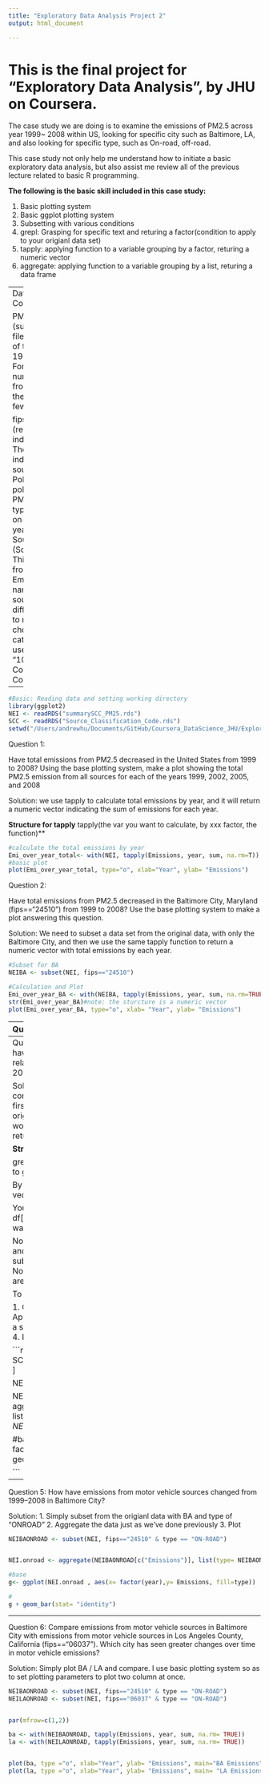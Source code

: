 ```yaml
---
title: "Exploratory Data Analysis Project 2"
output: html_document

---
```

# This is the final project for "Exploratory Data Analysis", by JHU on Coursera.

The case study we are doing is to examine the emissions of PM2.5 across year 1999~ 2008 within US, looking for specific city such as Baltimore, LA, and also looking for specific type, such as On-road, off-road. 

This case study not only help me understand how to initiate a basic exploratory data analysis, but also assist me review all of the previous lecture related to basic R programming.

**The following is the basic skill included in this case study:**

1. Basic plotting system
2. Basic ggplot plotting system
3. Subsetting with various conditions
4. grepl: Grasping for specific text and returing a factor(condition to apply to your origianl data set)
5. tapply: applying function to a variable grouping by a factor, returing a numeric vector
6. aggregate: applying function to a variable grouping by a list, returing a data frame

---
Data Insturctions (copy from Coursera):

PM2.5 Emissions Data (\color{red}{\verb|summarySCC_PM25.rds|}summarySCC_PM25.rds): This file contains a data frame with all of the PM2.5 emissions data for 1999, 2002, 2005, and 2008. For each year, the table contains number of tons of PM2.5 emitted from a specific type of source for the entire year. Here are the first few rows.

\color{red}{\verb|fips|}fips: A five-digit number (represented as a string) indicating the U.S. county
\color{red}{\verb|SCC|}SCC: The name of the source as indicated by a digit string (see source code classification table)
\color{red}{\verb|Pollutant|}Pollutant: A string indicating the pollutant
\color{red}{\verb|Emissions|}Emissions: Amount of PM2.5 emitted, in tons
\color{red}{\verb|type|}type: The type of source (point, non-point, on-road, or non-road)
\color{red}{\verb|year|}year: The year of emissions recorded
Source Classification Code Table (\color{red}{\verb|Source_Classification_Code.rds|}Source_Classification_Code.rds): This table provides a mapping from the SCC digit strings in the Emissions table to the actual name of the PM2.5 source. The sources are categorized in a few different ways from more general to more specific and you may choose to explore whatever categories you think are most useful. For example, source “10100101” is known as “Ext Comb /Electric Gen /Anthracite Coal /Pulverized Coal”.

---

```r
#Basic: Reading data and setting working directory
library(ggplot2)
NEI <- readRDS("summarySCC_PM25.rds")
SCC <- readRDS("Source_Classification_Code.rds")
setwd("/Users/andrewhu/Documents/GitHub/Coursera_DataScience_JHU/Exploratory Data Analysis")
```

Question 1: 

Have total emissions from PM2.5 decreased in the United States from 1999 to 2008? Using the base plotting system, make a plot showing the total PM2.5 emission from all sources for each of the years 1999, 2002, 2005, and 2008

Solution: we use tapply to calculate total emissions by year, and it will return a numeric vector indicating the sum of emissions for each year.

**Structure for tapply**
tapply(the var you want to calculate, by xxx factor, the function)**

```r
#calculate the total emissions by year
Emi_over_year_total<- with(NEI, tapply(Emissions, year, sum, na.rm=T))
#basic plot
plot(Emi_over_year_total, type="o", xlab="Year", ylab= "Emissions")
```
Question 2: 

Have total emissions from PM2.5 decreased in the Baltimore City, Maryland (\color{red}{\verb|fips == "24510"|}fips=="24510") from 1999 to 2008? Use the base plotting system to make a plot answering this question.

Solution: We need to subset a data set from the original data, with only the Baltimore City, and then we use the same tapply function to return a numeric vector with total emissions by each year.

```r
#Subset for BA
NEIBA <- subset(NEI, fips=="24510")

#Calculation and Plot
Emi_over_year_BA <- with(NEIBA, tapply(Emissions, year, sum, na.rm=TRUE))
str(Emi_over_year_BA)#note: the sturcture is a numeric vector
plot(Emi_over_year_BA, type="o", xlab= "Year", ylab= "Emissions")
```
---
Question 3: 

Of the four types of sources indicated by the \color{red}{\verb|type|}type (point, nonpoint, onroad, nonroad) variable, which of these four sources have seen decreases in emissions from 1999–2008 for Baltimore City? Which have seen increases in emissions from 1999–2008? Use the ggplot2 plotting system to make a plot answer this question.

Solution: Now we want to examine four types of sources within Baltimore city. First, we need to use the aggregate function, to return a data frame that has three variables we are interested: Type, year and Emissions.

**Structure for aggregate function:**
aggregate(df with a specific var you want to calculate, list of factor variables, function)

**Structure for ggplot:**
Basic: ggplot(df, aes(x,y))
Addings: geom_point(), geom_bar(stat= "identity")..
Categorize: facet_grid(.~ the factor)

```r
#Subset a df: sum for Emissions, by type and by year
Emi_over_year_BA_df <- aggregate(NEIBA[c("Emissions")], list(type= NEIBA$type, year= NEIBA$year), sum )

##ggplot

#base
g<- ggplot(Emi_over_year_BA_df, aes(factor(year),Emissions) )

#
g + geom_point()+ facet_grid(. ~type)
```
---
Question 4: 
Across the United States, how have emissions from coal combustion-related sources changed from 1999–2008?

Solution: We need to "grasp" the text that contains "coal" at the source data "SCC" first, and then apply that condition to our original NEI data set. The hardest part would be how to search for the text and return the subsetted data frame.


**Structure for grepl:**

grepl("the patent", df$var where you want to grab)

By doing above, it will return a logical vector, indicating TRUE or FALSE.

You can apply the logical vector:
factor <- df[grepl("the patent", df$var where you want to grab), df's column]

Now, using the factor above as condition, and subset from the origina data set.
subset<- origianl df [df$ var  %in% factor, ]
Now the subset contains all the rows that are matched with your factor

To sum up:

1. Grasp the text and return a factor
2. Apply factor to origianl data set and create a subset
3. Return a aggregated data frame
4. Plot

```r
coal <- SCC[grepl("Coal",SCC$Short.Name),"SCC" ]

NEI.sub <- NEI[NEI$SCC %in% coal,]

NEI.coal <- aggregate(NEI.sub[c("Emissions")], list(type= NEI.sub$type, year= NEI.sub$year), sum )
##ggplot

#base
g<- ggplot(NEI.coal, aes(x= factor(year),y= Emissions, fill=type))
#
g + geom_bar(stat= "identity")

```

---
Question 5: How have emissions from motor vehicle sources changed from 1999–2008 in Baltimore City?

Solution: 
1. Simply subset from the origianl data with BA and type of "ONROAD"
2. Aggregate the data just as we've done previously 
3. Plot


```r
NEIBAONROAD <- subset(NEI, fips=="24510" & type == "ON-ROAD")


NEI.onroad <- aggregate(NEIBAONROAD[c("Emissions")], list(type= NEIBAONROAD$type, year= NEIBAONROAD$year), sum )

#base
g<- ggplot(NEI.onroad , aes(x= factor(year),y= Emissions, fill=type))

#
g + geom_bar(stat= "identity")
```
---
Question 6: Compare emissions from motor vehicle sources in Baltimore City with emissions from motor vehicle sources in Los Angeles County, California (\color{red}{\verb|fips == "06037"|}fips=="06037"). Which city has seen greater changes over time in motor vehicle emissions?

Solution: Simply plot BA / LA and compare. I use basic plotting system so as to set plotting parameters to plot two column at once.

```r
NEIBAONROAD <- subset(NEI, fips=="24510" & type == "ON-ROAD")
NEILAONROAD <- subset(NEI, fips=="06037" & type == "ON-ROAD")


par(mfrow=c(1,2))

ba <- with(NEIBAONROAD, tapply(Emissions, year, sum, na.rm= TRUE))
la <- with(NEILAONROAD, tapply(Emissions, year, sum, na.rm= TRUE))


plot(ba, type ="o", xlab="Year", ylab= "Emissions", main="BA Emissions")
plot(la, type ="o", xlab="Year", ylab= "Emissions", main= "LA Emissions")

```

